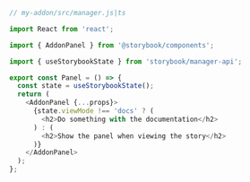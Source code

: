 ```js
// my-addon/src/manager.js|ts

import React from 'react';

import { AddonPanel } from '@storybook/components';

import { useStorybookState } from 'storybook/manager-api';

export const Panel = () => {
  const state = useStorybookState();
  return (
    <AddonPanel {...props}>
      {state.viewMode !== 'docs' ? (
        <h2>Do something with the documentation</h2>
      ) : (
        <h2>Show the panel when viewing the story</h2>
      )}
    </AddonPanel>
  );
};
```
